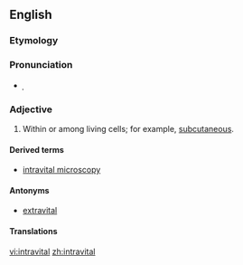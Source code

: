 ==English==

===Etymology===

{{prefix|intra|vital}}

===Pronunciation===

* {{IPA|ɪntɹəvaɪtl}}̩

===Adjective===
{{en-adj|-}}

# Within or among living cells; for example, [[subcutaneous]].

====Derived terms====
* [[intravital microscopy]]

====Antonyms====
* [[extravital]]

====Translations====
{{trans-top|withing or among living cells}}
{{trans-mid}}
{{trans-bottom}}

[[vi:intravital]]
[[zh:intravital]]